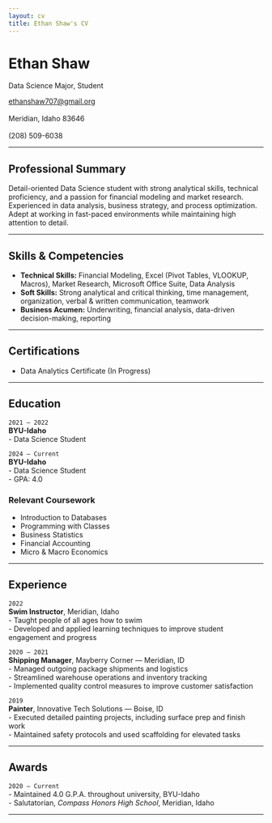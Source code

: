 ```yaml
---
layout: cv
title: Ethan Shaw's CV
---
```


# Ethan Shaw
Data Science Major, Student

<div id="webaddress">
<a href="ethanshaw707@gmail.org">ethanshaw707@gmail.org</a>  
<br>
Meridian, Idaho 83646  
<br>
(208) 509-6038  
</div>

---

## Professional Summary

Detail-oriented Data Science student with strong analytical skills, technical proficiency, and a passion for financial modeling and market research. Experienced in data analysis, business strategy, and process optimization. Adept at working in fast-paced environments while maintaining high attention to detail.

---

## Skills & Competencies

- **Technical Skills:** Financial Modeling, Excel (Pivot Tables, VLOOKUP, Macros), Market Research, Microsoft Office Suite, Data Analysis  
- **Soft Skills:** Strong analytical and critical thinking, time management, organization, verbal & written communication, teamwork  
- **Business Acumen:** Underwriting, financial analysis, data-driven decision-making, reporting  

---

## Certifications

- Data Analytics Certificate (In Progress)

---

## Education

`2021 – 2022`  
__BYU-Idaho__  
- Data Science Student

`2024 – Current`  
__BYU-Idaho__  
- Data Science Student  
- GPA: 4.0

### Relevant Coursework

- Introduction to Databases  
- Programming with Classes  
- Business Statistics  
- Financial Accounting  
- Micro & Macro Economics

---

## Experience

`2022`  
__Swim Instructor__, Meridian, Idaho  
- Taught people of all ages how to swim  
- Developed and applied learning techniques to improve student engagement and progress  

`2020 – 2021`  
__Shipping Manager__, Mayberry Corner — Meridian, ID  
- Managed outgoing package shipments and logistics  
- Streamlined warehouse operations and inventory tracking  
- Implemented quality control measures to improve customer satisfaction

`2019`  
__Painter__, Innovative Tech Solutions — Boise, ID  
- Executed detailed painting projects, including surface prep and finish work  
- Maintained safety protocols and used scaffolding for elevated tasks

---

## Awards

`2020 – Current`  
- Maintained 4.0 G.P.A. throughout university, BYU-Idaho  
- Salutatorian, *Compass Honors High School*, Meridian, Idaho

---

<!-- ### Footer

Last updated: April 2025 -->
